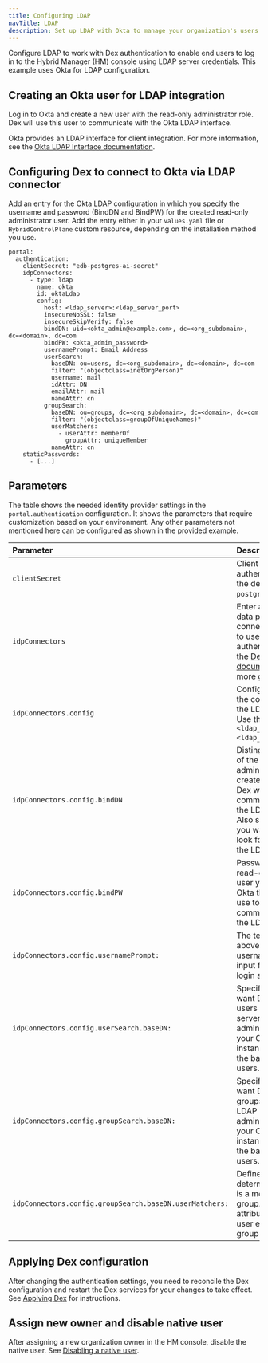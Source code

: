 ```yaml
---
title: Configuring LDAP
navTitle: LDAP
description: Set up LDAP with Okta to manage your organization's users.
---
```


Configure LDAP to work with Dex authentication to enable end users to log in to the Hybrid Manager (HM) console using LDAP server credentials. This example uses Okta for LDAP configuration. 

## Creating an Okta user for LDAP integration

Log in to Okta and create a new user with the read-only administrator role. Dex will use this user to communicate with the Okta LDAP interface.

Okta provides an LDAP interface for client integration. For more information, see the [Okta LDAP Interface documentation](https://help.okta.com/en-us/content/topics/directory/ldap-interface-main.htm).

## Configuring Dex to connect to Okta via LDAP connector

Add an entry for the Okta LDAP configuration in which you specify the username and password (BindDN and BindPW) for the created read-only administrator user. Add the entry either in your `values.yaml` file or `HybridControlPlane` custom resource, depending on the installation method you use.

```shell
portal:
  authentication:
    clientSecret: "edb-postgres-ai-secret"
    idpConnectors:
      - type: ldap
        name: okta
        id: oktaLdap
        config:
          host: <ldap_server>:<ldap_server_port>
          insecureNoSSL: false
          insecureSkipVerify: false
          bindDN: uid=<okta_admin@example.com>, dc=<org_subdomain>, dc=<domain>, dc=com
          bindPW: <okta_admin_password>
          usernamePrompt: Email Address
          userSearch:
            baseDN: ou=users, dc=<org_subdomain>, dc=<domain>, dc=com
            filter: "(objectclass=inetOrgPerson)"
            username: mail
            idAttr: DN
            emailAttr: mail
            nameAttr: cn
          groupSearch:
            baseDN: ou=groups, dc=<org_subdomain>, dc=<domain>, dc=com
            filter: "(objectclass=groupOfUniqueNames)"
            userMatchers:
              - userAttr: memberOf
                groupAttr: uniqueMember
            nameAttr: cn
    staticPasswords:
      - [...]

```

## Parameters

The table shows the needed identity provider settings in the `portal.authentication` configuration. It shows the parameters that require customization based on your environment. Any other parameters not mentioned here can be configured as shown in the provided example.

| Parameter                                               | Description                                                                                                                                                                                           |
|:--------------------------------------------------------|:------------------------------------------------------------------------------------------------------------------------------------------------------------------------------------------------------|
| `clientSecret`                                          | Client secret for HM authentication. Use the default `edb-postgres-ai-secret`.                                                                                                        |
| `idpConnectors`                                         | Enter an array of data per IdP connector you want to use for authentication. See the [Dex LDAP documentation](https://dexidp.io/docs/connectors/ldap/#configuration) for more guidance. |
| `idpConnectors.config`                                  | Configuration for the connection to the LDAP server. Use the format `<ldap_server>:<ldap_server_port>`.                                                                                               |
| `idpConnectors.config.bindDN`                           | Distinguished Name of the read-only admin user you created in Okta that Dex will use to communicate with the LDAP server. Also specify where you want Dex to look for this user in the LDAP server.        |
| `idpConnectors.config.bindPW`                           | Password for the read-only admin user you created in Okta that Dex will use to communicate with the LDAP server.                                                                                      |
| `idpConnectors.config.usernamePrompt:`                  | The text displayed above the username/email input field on the login screen.                                                                                                                          |
| `idpConnectors.config.userSearch.baseDN:`               | Specify where you want Dex to look for users in your LDAP server. The administrator of your Okta LDAP instance will know the baseDN for users.                                                             |
| `idpConnectors.config.groupSearch.baseDN:`              | Specify where you want Dex to look for groups in your LDAP server. The administrator of your Okta LDAP instance will know the baseDN for users.                                                            |
| `idpConnectors.config.groupSearch.baseDN.userMatchers:` | Define how Dex determines if a user is a member of a group. Match attributes between user entries and group entries.                                                                                  |

## Applying Dex configuration

After changing the authentication settings, you need to reconcile the Dex configuration and restart the Dex services for your changes to take effect. See [Applying Dex](/edb-postgres-ai/latest/hybrid-manager/using_hybrid_manager/managing_users/apply_dex_config/) for instructions. 

## Assign new owner and disable native user

After assigning a new organization owner in the HM console, disable the native user. See [Disabling a native user](/edb-postgres-ai/latest/hybrid-manager/using_hybrid_manager/managing_users/native_users/disable_native_user/). 
